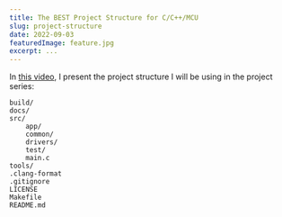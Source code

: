 ```yaml
---
title: The BEST Project Structure for C/C++/MCU 
slug: project-structure
date: 2022-09-03
featuredImage: feature.jpg
excerpt: ...
---
```



In [this video](https://youtu.be/6oJ2LLxfP3s), I present the project structure I will be using in the project series:

```
build/
docs/
src/
    app/
    common/
    drivers/
    test/
    main.c
tools/
.clang-format
.gitignore
LICENSE
Makefile
README.md
```
